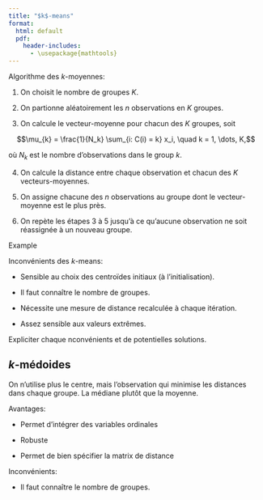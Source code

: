 ```yaml
--- 
title: "$k$-means"
format: 
  html: default
  pdf:
    header-includes:
      - \usepackage{mathtools} 
--- 
```


Algorithme des $k$-moyennes:

1. On choisit le nombre de groupes $K$.

2. On partionne aléatoirement les $n$ observations en $K$ groupes.

3. On calcule le vecteur-moyenne pour chacun des $K$ groupes, soit 

$$\mu_{k} = \frac{1}{N_k} \sum_{i: C(i) = k} x_i, \quad k = 1, \dots, K,$$

où $N_{k}$ est le nombre d'observations dans le group $k$.

4. On calcule la distance entre chaque observation et chacun des $K$ vecteurs-moyennes.

5. On assigne chacune des $n$ observations au groupe dont le vecteur-moyenne est le plus près. 

6. On repète les étapes 3 à 5 jusqu'à ce qu'aucune observation ne soit réassignée à un nouveau groupe.

Example

Inconvénients des $k$-means:

* Sensible au choix des centroïdes initiaux (à l'initialisation).

* Il faut connaître le nombre de groupes.

* Nécessite une mesure de distance recalculée à chaque itération.

* Assez sensible aux valeurs extrêmes.

Expliciter chaque nconvénients et de potentielles solutions.

## $k$-médoides

On n'utilise plus le centre, mais l'observation qui minimise les distances dans chaque groupe. La médiane plutôt que la moyenne. 

Avantages:

* Permet d'intégrer des variables ordinales

* Robuste

* Permet de bien spécifier la matrix de distance

Inconvénients:

* Il faut connaître le nombre de groupes.


